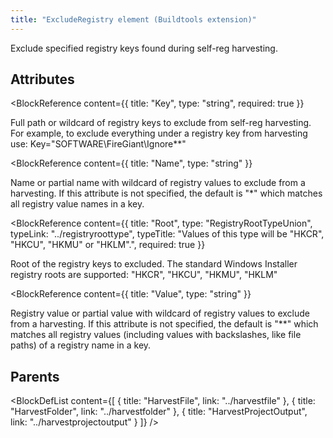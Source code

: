 ```yaml
---
title: "ExcludeRegistry element (Buildtools extension)"
---
```



Exclude specified registry keys found during self-reg harvesting.


## Attributes

<BlockWrapper>

  <BlockReference
    content={{
      title: "Key",
      type: "string",
      required: true
    }}
  >
  Full path or wildcard of registry keys to exclude from self-reg harvesting. For example, to exclude everything under a registry key from harvesting use: Key="SOFTWARE\FireGiant\Ignore\**"
  </BlockReference>

  <BlockReference
    content={{
      title: "Name",
      type: "string"
    }}
  >
  Name or partial name with wildcard of registry values to exclude from a harvesting. If this attribute is not specified, the default is "*" which matches all registry value names in a key.
  </BlockReference>

  <BlockReference
    content={{
      title: "Root",
      type: "RegistryRootTypeUnion",
      typeLink: "../registryroottype",
      typeTitle: "Values of this type will be \"HKCR\", \"HKCU\", \"HKMU\" or \"HKLM\".",
      required: true
    }}
  >
  Root of the registry keys to excluded. The standard Windows Installer registry roots are supported: "HKCR", "HKCU", "HKMU", "HKLM"
  </BlockReference>

  <BlockReference
    content={{
      title: "Value",
      type: "string"
    }}
  >
  Registry value or partial value with wildcard of registry values to exclude from a harvesting. If this attribute is not specified, the default is "**" which matches all registry values (including values with backslashes, like file paths) of a registry name in a key.
  </BlockReference>

</BlockWrapper>


## Parents

<BlockDefList content={[
    {
      title: "HarvestFile",
      link: "../harvestfile"
    },
    {
      title: "HarvestFolder",
      link: "../harvestfolder"
    },
    {
      title: "HarvestProjectOutput",
      link: "../harvestprojectoutput"
    }
  ]}
/>